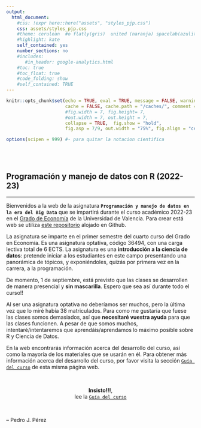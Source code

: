 ```yaml
---
output:
  html_document:
    #css: !expr here::here("assets", "styles_pjp.css") 
    css: assets/styles_pjp.css
    #theme: cerulean  #o flatly(gris)  united (naranja) spacelab(azulito) o yeti o faltly o sandstone
    #highlight: kate 
    self_contained: yes
    number_sections: no
    #includes:
       #in_header: google-analytics.html
    #toc: true
    #toc_float: true
    #code_folding: show
    #self_contained: TRUE
---
```



```r
knitr::opts_chunk$set(echo = TRUE, eval = TRUE, message = FALSE, warning = FALSE, 
                      cache = FALSE, cache.path = "/caches/", comment = "#>",
                      #fig.width = 7, fig.height= 7,   
                      #out.width = 7, out.height = 7,
                      collapse = TRUE,  fig.show = "hold",
                      fig.asp = 7/9, out.width = "75%", fig.align = "center")
```

```r
options(scipen = 999) #- para quitar la notacion cientifica
```


<br><br>

## Programación y manejo de datos con R (2022-23)

--------------------------------------------------


Bienvenidos a la web de la asignatura **`Programación y manejo de datos en la era del Big Data`** que se impartirá durante el curso académico 2022-23 en el [Grado de Economía](https://www.uv.es/uvweb/universidad/es/estudios-grado/oferta-grados/oferta-grados/grado-economia-1285846094474/Titulacio.html?id=1285847455792){target="_blank"} de la Universidad de Valencia. Para crear está web se utiliza [este repositorio](https://github.com/perezp44/intro-ds-22-23-web){target="_blank"} alojado en Github.

La asignatura se imparte en el primer semestre del cuarto curso del Grado en Economía. Es una asignatura optativa, código 36494, con una carga lectiva total de 6 ECTS. La asignatura es una **introducción a la ciencia de datos**: pretende iniciar a los estudiantes en este campo presentando una panorámica de tópicos, y exponiéndoles, quizás por primera vez en la carrera, a la programación.


De momento, 1 de septiembre, está previsto que las clases se desarrollen de manera presencial y **sin mascarilla**. Espero que sea así durante todo el curso!!

Al ser una asignatura optativa no deberíamos ser muchos, pero la última vez que lo miré había 38 matriculados. Para como me gustaría que fuese las clases somos demasiados, así que **necesitaré vuestra ayuda** para que las clases funcionen. A pesar de que somos muchos, intentaré/intentaremos que aprendáis/aprendamos lo máximo posible sobre R y Ciencia de Datos.


En la web encontrarás información acerca del desarrollo del curso, así como la mayoría de los materiales que se usarán en él. Para obtener más información acerca del desarrollo del curso, por favor visita la sección [`Guía del curso`](01-guia-del-curso.html) de esta misma página web. 


<br>

<div class = "blue">

<center>  **Insisto!!!**, </center>
<center> lee la [`Guía del curso`](01-guia-del-curso.html)  </center>

</div>



<br>

-- Pedro J. Pérez

<br><br>


<div class="tocify-extend-page" data-unique="tocify-extend-page" style="height: 0;"></div>
